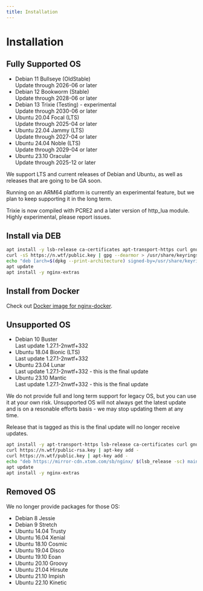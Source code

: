 ```yaml
---
title: Installation
---
```



# Installation

## Fully Supported OS

* Debian 11 Bullseye (OldStable) <br /><SecondaryText>Update through 2026-06 or later</SecondaryText>
* Debian 12 Bookworm (Stable) <br /><SecondaryText>Update through 2028-06 or later</SecondaryText>
* Debian 13 Trixie (Testing) - experimental <br /><SecondaryText>Update through 2030-06 or later</SecondaryText>
* Ubuntu 20.04 Focal (LTS) <br /><SecondaryText>Update through 2025-04 or later</SecondaryText>
* Ubuntu 22.04 Jammy (LTS) <br /><SecondaryText>Update through 2027-04 or later</SecondaryText>
* Ubuntu 24.04 Noble (LTS) <br /><SecondaryText>Update through 2029-04 or later</SecondaryText>
* Ubuntu 23.10 Oracular <br /><SecondaryText>Update through 2025-12 or later</SecondaryText>

We support LTS and current releases of Debian and Ubuntu, as well as releases that are going to be GA soon.

Running on an ARM64 platform is currently an experimental feature, but we plan to keep supporting it in the long term.

Trixie is now compiled with PCRE2 and a later version of http_lua module. Highly experimental, please report issues.

## Install via DEB

```sh
apt install -y lsb-release ca-certificates apt-transport-https curl gnupg dpkg
curl -sS https://n.wtf/public.key | gpg --dearmor > /usr/share/keyrings/n.wtf.gpg
echo "deb [arch=$(dpkg --print-architecture) signed-by=/usr/share/keyrings/n.wtf.gpg] https://mirror-cdn.xtom.com/sb/nginx/ $(lsb_release -sc) main" > /etc/apt/sources.list.d/n.wtf.list
apt update
apt install -y nginx-extras
```

## Install from Docker

Check out [Docker image for nginx-docker](https://github.com/u-sb/nginx-docker).

## Unsupported OS

* Debian 10 Buster <br /><SecondaryText>Last update 1.27.1-2nwtf+332</SecondaryText>
* Ubuntu 18.04 Bionic (LTS) <br /><SecondaryText>Last update 1.27.1-2nwtf+332</SecondaryText>
* Ubuntu 23.04 Lunar <br /><SecondaryText>Last update 1.27.1-2nwtf+332 - this is the final update</SecondaryText>
* Ubuntu 23.10 Mantic <br /><SecondaryText>Last update 1.27.1-2nwtf+332 - this is the final update</SecondaryText>

We do not provide full and long term support for legacy OS, but you can use it at your own risk. Unsupported OS will not always get the latest update and is on a resonable efforts basis - we may stop updating them at any time.

Release that is tagged as <SecondaryText>this is the final update</SecondaryText> will no longer receive updates.

``` sh
apt install -y apt-transport-https lsb-release ca-certificates curl gnupg
curl https://n.wtf/public-rsa.key | apt-key add -
curl https://n.wtf/public.key | apt-key add -
echo "deb https://mirror-cdn.xtom.com/sb/nginx/ $(lsb_release -sc) main" > /etc/apt/sources.list.d/n.wtf.list
apt update
apt install -y nginx-extras
```

## Removed OS

We no longer provide packages for those OS:

* Debian 8 Jessie
* Debian 9 Stretch
* Ubuntu 14.04 Trusty
* Ubuntu 16.04 Xenial
* Ubuntu 18.10 Cosmic
* Ubuntu 19.04 Disco
* Ubuntu 19.10 Eoan
* Ubuntu 20.10 Groovy
* Ubuntu 21.04 Hirsute
* Ubuntu 21.10 Impish
* Ubuntu 22.10 Kinetic
